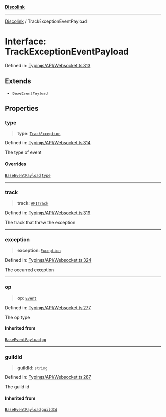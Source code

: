 [**Discolink**](../README.md)

***

[Discolink](../globals.md) / TrackExceptionEventPayload

# Interface: TrackExceptionEventPayload

Defined in: [Typings/API/Websocket.ts:313](https://github.com/Archayu/discolink/blob/ddfd70ea55cc6996bf3567765f64fb3824cd3f79/src/Typings/API/Websocket.ts#L313)

## Extends

- [`BaseEventPayload`](BaseEventPayload.md)

## Properties

### type

> **type**: [`TrackException`](../enumerations/EventType.md#trackexception)

Defined in: [Typings/API/Websocket.ts:314](https://github.com/Archayu/discolink/blob/ddfd70ea55cc6996bf3567765f64fb3824cd3f79/src/Typings/API/Websocket.ts#L314)

The type of event

#### Overrides

[`BaseEventPayload`](BaseEventPayload.md).[`type`](BaseEventPayload.md#type)

***

### track

> **track**: [`APITrack`](APITrack.md)

Defined in: [Typings/API/Websocket.ts:319](https://github.com/Archayu/discolink/blob/ddfd70ea55cc6996bf3567765f64fb3824cd3f79/src/Typings/API/Websocket.ts#L319)

The track that threw the exception

***

### exception

> **exception**: [`Exception`](Exception.md)

Defined in: [Typings/API/Websocket.ts:324](https://github.com/Archayu/discolink/blob/ddfd70ea55cc6996bf3567765f64fb3824cd3f79/src/Typings/API/Websocket.ts#L324)

The occurred exception

***

### op

> **op**: [`Event`](../enumerations/OPType.md#event)

Defined in: [Typings/API/Websocket.ts:277](https://github.com/Archayu/discolink/blob/ddfd70ea55cc6996bf3567765f64fb3824cd3f79/src/Typings/API/Websocket.ts#L277)

The op type

#### Inherited from

[`BaseEventPayload`](BaseEventPayload.md).[`op`](BaseEventPayload.md#op)

***

### guildId

> **guildId**: `string`

Defined in: [Typings/API/Websocket.ts:287](https://github.com/Archayu/discolink/blob/ddfd70ea55cc6996bf3567765f64fb3824cd3f79/src/Typings/API/Websocket.ts#L287)

The guild id

#### Inherited from

[`BaseEventPayload`](BaseEventPayload.md).[`guildId`](BaseEventPayload.md#guildid)
